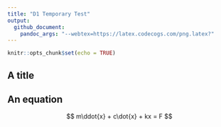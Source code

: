 ```yaml
---
title: "D1 Temporary Test"
output: 
  github_document: 
    pandoc_args: "--webtex=https://latex.codecogs.com/png.latex?"
---
```


```r
knitr::opts_chunk$set(echo = TRUE)
```

## A title


## An equation

$$
m\ddot{x} + c\dot{x} + kx = F
$$